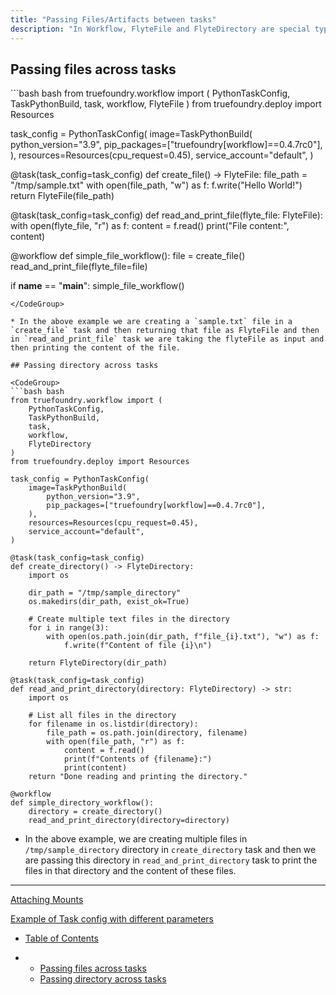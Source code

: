 ```yaml
---
title: "Passing Files/Artifacts between tasks"
description: "In Workflow, FlyteFile and FlyteDirectory are special types representing files and directory that can be passed between tasks in a workflow. It helps manage and track files and directories, ensuring that they can be accessed and moved across different execution environments."
---
```


## Passing files across tasks

<CodeGroup>
  ```bash bash
  from truefoundry.workflow import (
      PythonTaskConfig,
      TaskPythonBuild,
      task,
      workflow,
      FlyteFile
  )
  from truefoundry.deploy import Resources

  task_config = PythonTaskConfig(
      image=TaskPythonBuild(
          python_version="3.9",
          pip_packages=["truefoundry[workflow]==0.4.7rc0"],
      ),
      resources=Resources(cpu_request=0.45),
      service_account="default",
  )

  @task(task_config=task_config)
  def create_file() -> FlyteFile:
      file_path = "/tmp/sample.txt"
      with open(file_path, "w") as f:
          f.write("Hello World!")
      return FlyteFile(file_path)

  @task(task_config=task_config)
  def read_and_print_file(flyte_file: FlyteFile):
      with open(flyte_file, "r") as f:
          content = f.read()
          print("File content:", content)
          

  @workflow
  def simple_file_workflow():
      file = create_file()
      read_and_print_file(flyte_file=file)

  if __name__ == "__main__": 
      simple_file_workflow()
  ```
</CodeGroup>

* In the above example we are creating a `sample.txt` file in a `create_file` task and then returning that file as FlyteFile and then in `read_and_print_file` task we are taking the flyteFile as input and then printing the content of the file.

## Passing directory across tasks

<CodeGroup>
  ```bash bash
  from truefoundry.workflow import (
      PythonTaskConfig,
      TaskPythonBuild,
      task,
      workflow,
      FlyteDirectory
  )
  from truefoundry.deploy import Resources

  task_config = PythonTaskConfig(
      image=TaskPythonBuild(
          python_version="3.9",
          pip_packages=["truefoundry[workflow]==0.4.7rc0"],
      ),
      resources=Resources(cpu_request=0.45),
      service_account="default",
  )

  @task(task_config=task_config)
  def create_directory() -> FlyteDirectory:
      import os

      dir_path = "/tmp/sample_directory"
      os.makedirs(dir_path, exist_ok=True)
      
      # Create multiple text files in the directory
      for i in range(3):
          with open(os.path.join(dir_path, f"file_{i}.txt"), "w") as f:
              f.write(f"Content of file {i}\n")

      return FlyteDirectory(dir_path)

  @task(task_config=task_config)
  def read_and_print_directory(directory: FlyteDirectory) -> str:
      import os

      # List all files in the directory
      for filename in os.listdir(directory):
          file_path = os.path.join(directory, filename)
          with open(file_path, "r") as f:
              content = f.read()
              print(f"Contents of {filename}:")
              print(content)
      return "Done reading and printing the directory."

  @workflow
  def simple_directory_workflow():
      directory = create_directory()
      read_and_print_directory(directory=directory)
  ```
</CodeGroup>

* In the above example, we are creating multiple files in `/tmp/sample_directory` directory in `create_directory` task and then we are passing this directory in `read_and_print_directory` task to print the files in that directory and the content of these files.

***

[Attaching Mounts](/docs/attaching-mounts)

[Example of Task config with different parameters](/docs/example-of-task-config-with-different-parameters)

* [Table of Contents](#)

* * [Passing files across tasks](#passing-files-across-tasks)
  * [Passing directory across tasks](#passing-directory-across-tasks)
